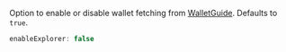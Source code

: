 Option to enable or disable wallet fetching from [WalletGuide](https://walletguide.walletconnect.network/). Defaults to `true`.

```ts
enableExplorer: false
```
